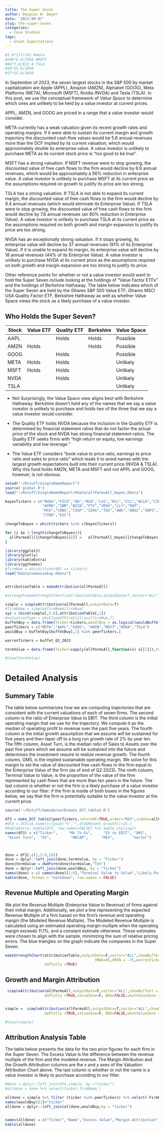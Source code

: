 ```yaml
---
title: The Super Seven
author: Douglas W. Dwyer
date: '2023-09-07'
slug: the-super-seven
categories:
  - Case Studies
tags:
  - Great Expectations
---
```

```r
#5.6*117/741 #meta
#208*6.9/2560 #MSFT
#86*7.6/815 # TSLA 
#18*25.9/1050
#37*25.9/1050

```


In September of 2023, the seven largest stocks in the S&P 500 by market capitalization are Apple (APPL),  Amazon (AMZN), Alphabet (GOOG), Meta Platforms (META), Microsoft (MSFT), Nvidia (NVDA) and Tesla (TSLA).  In this post, we use the conceptual framework of _Value Space_ to determine which ones are unlikely to be held by a value investor at current prices.

APPL, AMZN, and GOOG are priced in a range that a value investor would consider.

META currently has a weak valuation given its recent growth rates and operating margins.  If it were able to sustain its current margin and growth trajectory the discounted cash flow values would be 5.6 annual revenues more than the DCF implied by its current valuation, which would approximately double its enterprise value. A value investor is unlikely to purchase META as its current stock price is "too good to be true". 

MSFT has a strong valuation. If MSFT revenue were to stop growing, the discounted value of free cash flows to the firm would decline by 6.9 annual revenues, which would be approximately a 56% reduction in enterprise value.  A value investor is unlikely to purchase MSFT at its current price as the assumptions required on growth to justify its price are too strong.

TSLA has a strong valuation. If TSLA is not able to expand its current margin, the discounted value of free cash flows to the firm would decline by 9.4 annual revenues (which would eliminate its Enterprise Value).  If TSLA were to stop growing, the discounted value of free cash flows to the firm would decline by 7.6 annual revenues (an 80% reduction in Enterprise Value). A value investor is unlikely to purchase TSLA at its current price as the assumptions required on both growth and margin expansion to justify its price are too strong.

NVDA has an exceptionally strong valuation. If it stops growing, its enterprise value will decline by 37 annual revenues (91% of its Enterprise Value). If it is unable to expand its margin, its enterprise value will decline by 18 annual revenues (44% of its Enterprise Value). A value investor is unlikely to purchase NVDA at its current price as the assumptions required on both growth and margin expansion are too strong to justify its price.

Other reference points for whether or not a value investor would want to hold the Super Seven include looking at the holdings of "Value Factor ETFs" and the holdings of Berkshire Hathaway. The table below indicates which of the Super Seven are held by the iShares S&P 500 Value ETF, iShares MSCI USA Quality Factor ETF, Berkshire Hathaway as well as whether Value Space views the stock as a likely purchase of a value investor.  

## Who Holds the Super Seven?

Stock | Value ETF | Quality ETF | Berkshire | Value Space |
|----------|----------|----------|----------|----------|
| AAPL |  | Holds | Holds | Possible |
| AMZN |Holds   |  | Holds | Possible |
| GOOG | | Holds | | Possible |
| META | Holds | Holds | | Unlikely |
| MSFT |Holds | Holds | | Unlikely |
| NVDA | | Holds | | Unlikely |
| TSLA | |  | | Unlikely |

- Not Surprisingly, the Value Space view aligns best with Berkshire Hathaway.  Berkshire doesn't hold any of the names that we say a value investor is unlikely to purchase and holds two of the three that we say a value investor would consider.

- The Quality ETF holds NVDA because the inclusion in the Quaility ETF is determined by financial statement ratios that do not factor the actual price of the stock and NVDA has strong financial statement ratios.  The Quality ETF seeks firms with "high return on equity, low earnings variability and low leverage."

- The Value ETF considers "book value to price ratio, earnings to price ratio and sales to price ratio" which leads it to avoid names with the largest growth expectations built into their current price (NVDA & TSLA).  Why this fund holds AMZN, META and MSFT and not APPL and GOOG, however, is not obvious. 


```r
setwd("~/Rstuff/SingleNameReport")
source('global.R')
load("~/Rstuff/SingleNameReport/Rdata/allParmsAll_bayes.Rdata")

bayesTickers = c("NVDA","FICO","DD","MCO","LVS","RCL","CCL","NCLH","CZR","BBWI","WYNN","MAR","HWM","GE","GEN","BA","MTCH",
                 "APRN","IBM","BIIB","FTV","VRSK","LLY","ROP",
                 "MCD","CDNS","CSGP","ISRG","TDG","AWK","ANSS","SNPS","ATVI",
                 "CTRA","EXC")

changeToBayes = which(tickers %in% c(bayesTickers))

for (i in 1:length(changeToBayes)){
  allParmsAll[[changeToBayes[i]]] =   allParmsAll_bayes[[changeToBayes[i]]] 
}

library(ggplot2)
library(plotly)
library(kableExtra)
library(ggthemes)
#firmNum = which(ticker007 == tickers)
load("Rdata/nameLookup.Rdata")


attributionTable = makeAttribution(allParmsAll)        

#strength=makeStrengthChart(attributionTable,outputData=T,sector="ALL",showBuffett = TRUE,                                         YMAX=30,XMIN = -75,warrenTickers0 =peerTickers,holder=paste0("Peers of ",ticker007)) 

simple = simpleAttribution(allParmsAll,outputData=T)
#firmName = simple$firmName[firmNum]
xyz = cbind(simple[,5:6],attributionTable[,1])
#valuationType = whatTypeOfFirmIsIt(xyz[firmNum,])
buffetBuy = data.frame(Ticker=tickers,woudlBuy = as.logical(wouldBuffetBuyIt(xyz)$allStatisfied))
peerTickers = c("META","AAPL","GOOG", "AMZN","MSFT","NVDA","TSLA")
wouldBuy = buffetBuy[buffetBuy[,1] %in% peerTickers,]

warrenTickers = buffet_Q3_2023

termValue = data.frame(Ticker=sapply(allParmsAll,function(x) x[[1]]),termValue=sapply(allParmsAll,function(x) DCF_dwd(x)$pvTermValue/DCF_dwd(x)$sumPV))

#View(termValue)

```

# Detailed Analysis
## Summary Table

The table below summarizes how we are computing trajectories that are consistent with the current valuations of each of seven firms.  The second column is the ratio of Enterprise Value to EBIT.  The third column is the initial operating margin that we use for the trajectory. We compute it as the median of operating profit to revenue over the past five years.  The fourth column is the initial growth assumption that we assume will be sustained for five years and then taper off to a long run growth rate of 2% by year ten.  The fifth column, Asset Turn, is the median ratio of Sales to Assets over the past five years which we assume will be sustained into the future and determines the investment require to realize revenue growth. The fourth column, OM5, is the implied sustainable operating margin.  We solve for this margin to set the value of discounted free cash flows to the firm equal to the Enterprise Value of the firm (as of end of Q2 2023).  The ninth column, Terminal Value to Value, is the proportion of the value of the firm represented by cash flows that are more than ten years in the future. The last column is whether or not the firm is a likely purchase of a value investor according to our filter: if the firm is inside of both boxes in the figures below, we say that the firm is potentially suitable to the value investor at the current price.


```r


source('~/Rstuff/damodaran/R/make_DCF_table2.R')

df3 = make_DCF_table2(peerTickers,returnDF=TRUE,order="REV",indata=allParmsAll)
#df3 = df3[as.numeric(gsub("%","",df3$Recent_Growth))>15,]
#kableExtra::kable(df3, row.names=FALSE) %>% kable_styling()
names(df3) = c("Ticker",     "Mk To Ev",     "EV to EBIT", "OM1",        "OM5",        "G",         
 "Asset Turn",  "EV",         "MKCAP",      "REV",        "Sector")    



done = df3[,c(1,3:8,10)]
done = dplyr::left_join(done,termValue, by = "Ticker")
done$termValue = dwdForm(done$termValue,"To%")
done = dplyr::left_join(done,wouldBuy, by = "Ticker") 
names(done) = c( names(done)[1:8],"Terminal Value to Value","Likely Purchase of Value Investor?")
kable(done, format = "markdown", row.names = FALSE)
```


## Revenue Multiple and Operating Margin

We plot the Revenue Multiple (Enterprise Value to Revenue) of firms against their initial margin. Additionally, we plot a line representing the expected Revenue Multiple of a firm based on the firm’s revenue and operating margin (the Modeled Revenue Multiple). The Modeled Revenue Multiple is calculated using an estimated operating margin multiple when the operating margin exceeds 11.1%, and a constant estimate otherwise. These estimates were chosen to align with the sample, minimizing the sum of relative pricing errors. The blue triangles on the graph indicate the companies in the Super Seven. 

```r
makeStrengthChart(attributionTable,outputData=F,sector="ALL",showBuffett = TRUE,
                                         YMAX=45,XMIN = -75,warrenTickers0 =peerTickers,holder=paste0("Super Seven"), showAfirm="",
                  doPlotly =TRUE) 


```
## Growth and Margin Attribution

```r
 simpleAttribution(allParmsAll,outputData=F,sector="ALL",showBuffett = TRUE,XMAX=25,YMAX=40,peerTickers,holder=paste0("Super Seven"),
                  doPlotly =TRUE,valueZone=F, BAU=FALSE,whatValueZone = "2023q3") 


simple =  simpleAttribution(allParmsAll,outputData=T,sector="ALL",showBuffett = TRUE,XMAX=25,YMAX=25,peerTickers,holder=paste0("The Super Seven"),
                  doPlotly =TRUE,valueZone=F, BAU=FALSE,whatValueZone = "2023q3") 

#View(simple)

```

## Attribution Analysis Table

The table below presents the data for the two prior figures for each firm in the Super Seven. The Excess Value is the difference between the revenue multiple of the firm and the modeled revenue. The Margin Attribution and the Growth Attribution columns are the $x$ and $y$ axes of the Valuation Attribution Chart above.  The last column is whether or not the name is a value investor is likely to purchase according to our filter.  


```r

#done = dplyr::left_join(df4,simple, by ="ticker")
#alldone = done %>% select(ticker,firmName,)

alldone = simple %>% filter (ticker %in% peerTickers) %>% select(-FirmNumber,-warren) 
names(wouldBuy)[1]="ticker"
alldone = dplyr::left_join(alldone,wouldBuy,by = "ticker")


names(alldone) = c("Ticker","Name","Excess Value","Margin Attribution", "Growth Attribution", "Likely Purchase of Value Investor?")
kable(alldone)
```